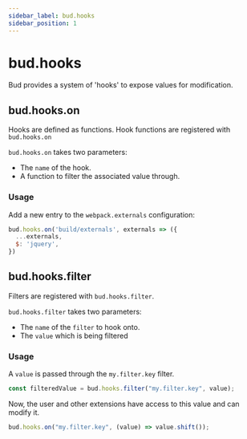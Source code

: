 ```yaml
---
sidebar_label: bud.hooks
sidebar_position: 1
---
```


# bud.hooks

Bud provides a system of 'hooks' to expose values for modification.

## bud.hooks.on

Hooks are defined as functions. Hook functions are registered with `bud.hooks.on`

`bud.hooks.on` takes two parameters:

- The `name` of the hook.
- A function to filter the associated value through.

### Usage

Add a new entry to the `webpack.externals` configuration:

```js
bud.hooks.on('build/externals', externals => ({
  ...externals,
  $: 'jquery',
})
```

## bud.hooks.filter

Filters are registered with `bud.hooks.filter`.

`bud.hooks.filter` takes two parameters:

- The `name` of the `filter` to hook onto.
- The `value` which is being filtered

### Usage

A `value` is passed through the `my.filter.key` filter.

```js
const filteredValue = bud.hooks.filter("my.filter.key", value);
```

Now, the user and other extensions have access to this value and can modify it.

```js
bud.hooks.on("my.filter.key", (value) => value.shift());
```
